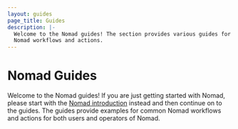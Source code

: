 ```yaml
---
layout: guides
page_title: Guides
description: |-
  Welcome to the Nomad guides! The section provides various guides for common
  Nomad workflows and actions.
---
```


# Nomad Guides

Welcome to the Nomad guides! If you are just getting started with Nomad, please
start with the [Nomad introduction](/intro) instead and then continue
on to the guides. The guides provide examples for common Nomad workflows and
actions for both users and operators of Nomad.
